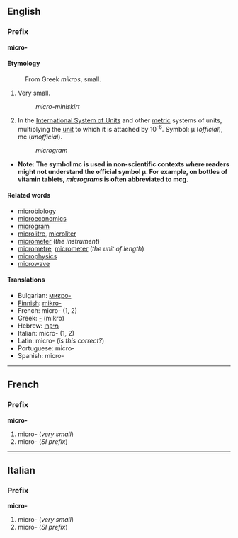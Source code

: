 ==English==
===Prefix===
'''micro-'''

====Etymology====
:From Greek ''mikros'', small.

#Very small.
#:''micro-miniskirt''
#In the [[International System of Units]] and other [[metric]] systems of units, multiplying the [[unit]] to which it is attached by 10<sup>-6</sup>. Symbol: μ (''official''), mc (''unofficial'').
#:''microgram''

*'''Note: The symbol mc is used in non-scientific contexts where readers might not understand the official symbol μ.  For example, on bottles of vitamin tablets, ''micrograms'' is often abbreviated to mcg.'''

====Related words====
<!-- *[[microbe]] not from this prefix -->
<!-- *[[microbia]] not from this prefix -->
*[[microbiology]]
*[[microeconomics]]
*[[microgram]]
*[[microlitre]], [[microliter]]
*[[micrometer]] (''the instrument'')
*[[micrometre]], [[micrometer]] (''the unit of length'')
*[[microphysics]]
*[[microwave]]

====Translations====
*Bulgarian: [[микро-]]
*[[Finnish]]: [[mikro-]]
*French: micro- (1, 2)
*Greek: [[ -]] (mikro)
*Hebrew: [[מיקרו]]
*Italian: micro- (1, 2)
*Latin: micro- (''is this correct?'')
*Portuguese: micro-
*Spanish: micro-

----
==French==
===Prefix===
'''micro-'''

#micro- (''very small'')
#micro- (''SI prefix'')

----
==Italian==
===Prefix===
'''micro-'''

#micro- (''very small'')
#micro- (''SI prefix'')